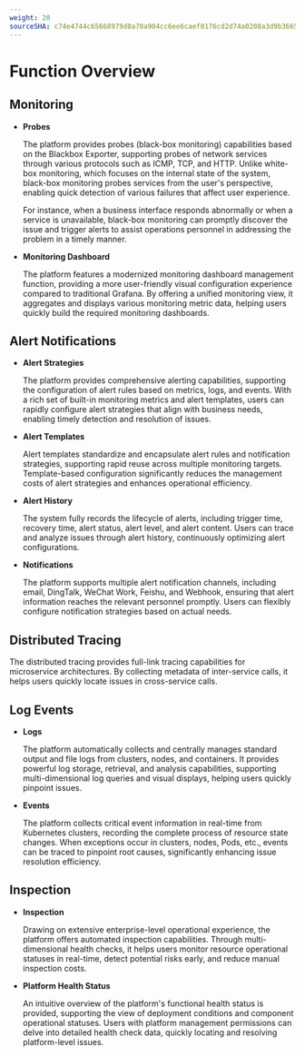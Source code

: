 ```yaml
---
weight: 20
sourceSHA: c74e4744c65668979d8a70a904cc6ee6caef0176cd2d74a0208a3d9b3665c695
---
```


# Function Overview

## Monitoring

- **Probes**

  The platform provides probes (black-box monitoring) capabilities based on the Blackbox Exporter, supporting probes of network services through various protocols such as ICMP, TCP, and HTTP. Unlike white-box monitoring, which focuses on the internal state of the system, black-box monitoring probes services from the user's perspective, enabling quick detection of various failures that affect user experience.

  For instance, when a business interface responds abnormally or when a service is unavailable, black-box monitoring can promptly discover the issue and trigger alerts to assist operations personnel in addressing the problem in a timely manner.

- **Monitoring Dashboard**

  The platform features a modernized monitoring dashboard management function, providing a more user-friendly visual configuration experience compared to traditional Grafana. By offering a unified monitoring view, it aggregates and displays various monitoring metric data, helping users quickly build the required monitoring dashboards.

## Alert Notifications

- **Alert Strategies**

  The platform provides comprehensive alerting capabilities, supporting the configuration of alert rules based on metrics, logs, and events. With a rich set of built-in monitoring metrics and alert templates, users can rapidly configure alert strategies that align with business needs, enabling timely detection and resolution of issues.

- **Alert Templates**

  Alert templates standardize and encapsulate alert rules and notification strategies, supporting rapid reuse across multiple monitoring targets. Template-based configuration significantly reduces the management costs of alert strategies and enhances operational efficiency.

- **Alert History**

  The system fully records the lifecycle of alerts, including trigger time, recovery time, alert status, alert level, and alert content. Users can trace and analyze issues through alert history, continuously optimizing alert configurations.

- **Notifications**

  The platform supports multiple alert notification channels, including email, DingTalk, WeChat Work, Feishu, and Webhook, ensuring that alert information reaches the relevant personnel promptly. Users can flexibly configure notification strategies based on actual needs.

## Distributed Tracing

The distributed tracing  provides full-link tracing capabilities for microservice architectures. By collecting metadata of inter-service calls, it helps users quickly locate issues in cross-service calls.

## Log Events

- **Logs**

  The platform automatically collects and centrally manages standard output and file logs from clusters, nodes, and containers. It provides powerful log storage, retrieval, and analysis capabilities, supporting multi-dimensional log queries and visual displays, helping users quickly pinpoint issues.

- **Events**

  The platform collects critical event information in real-time from Kubernetes clusters, recording the complete process of resource state changes. When exceptions occur in clusters, nodes, Pods, etc., events can be traced to pinpoint root causes, significantly enhancing issue resolution efficiency.

## Inspection

- **Inspection**

  Drawing on extensive enterprise-level operational experience, the platform offers automated inspection capabilities. Through multi-dimensional health checks, it helps users monitor resource operational statuses in real-time, detect potential risks early, and reduce manual inspection costs.

- **Platform Health Status**

  An intuitive overview of the platform's functional health status is provided, supporting the view of deployment conditions and component operational statuses. Users with platform management permissions can delve into detailed health check data, quickly locating and resolving platform-level issues.
